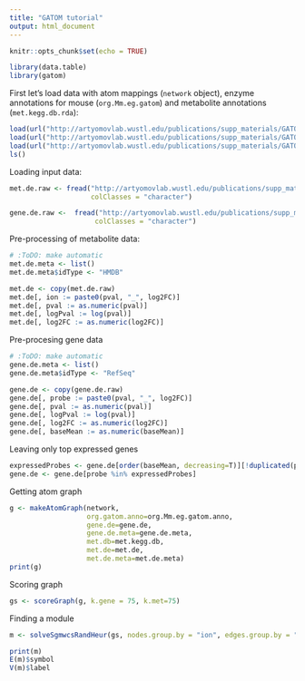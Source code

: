 ```yaml
---
title: "GATOM tutorial"
output: html_document
---
```


```r
knitr::opts_chunk$set(echo = TRUE)
```


```r
library(data.table)
library(gatom)
```

First let's load data with atom mappings (`network` object),
enzyme annotations for mouse (`org.Mm.eg.gatom`)
and metabolite annotations (`met.kegg.db.rda`):

```r
load(url("http://artyomovlab.wustl.edu/publications/supp_materials/GATOM/network.rda"))
load(url("http://artyomovlab.wustl.edu/publications/supp_materials/GATOM/org.Mm.eg.gatom.anno.rda"))
load(url("http://artyomovlab.wustl.edu/publications/supp_materials/GATOM/met.kegg.db.rda"))
ls()
```


Loading input data:

```r
met.de.raw <- fread("http://artyomovlab.wustl.edu/publications/supp_materials/GAM/Ctrl.vs.MandLPSandIFNg.met.de.tsv", 
                    colClasses = "character")

gene.de.raw <-  fread("http://artyomovlab.wustl.edu/publications/supp_materials/GAM/Ctrl.vs.MandLPSandIFNg.gene.de.tsv", 
                     colClasses = "character")
```

Pre-processing of metabolite data:

```r
# :ToDO: make automatic
met.de.meta <- list()
met.de.meta$idType <- "HMDB"

met.de <- copy(met.de.raw)
met.de[, ion := paste0(pval, "_", log2FC)]
met.de[, pval := as.numeric(pval)]
met.de[, logPval := log(pval)]
met.de[, log2FC := as.numeric(log2FC)]

```

Pre-procesing gene data

```r
# :ToDO: make automatic
gene.de.meta <- list()
gene.de.meta$idType <- "RefSeq"

gene.de <- copy(gene.de.raw)
gene.de[, probe := paste0(pval, "_", log2FC)]
gene.de[, pval := as.numeric(pval)]
gene.de[, logPval := log(pval)]
gene.de[, log2FC := as.numeric(log2FC)]
gene.de[, baseMean := as.numeric(baseMean)]
```

Leaving only top expressed genes

```r
expressedProbes <- gene.de[order(baseMean, decreasing=T)][!duplicated(probe)][,head(probe, 12000)]
gene.de <- gene.de[probe %in% expressedProbes]
```


Getting atom graph

```r
g <- makeAtomGraph(network, 
                   org.gatom.anno=org.Mm.eg.gatom.anno, 
                   gene.de=gene.de,
                   gene.de.meta=gene.de.meta,
                   met.db=met.kegg.db, 
                   met.de=met.de,
                   met.de.meta=met.de.meta)
print(g)
```

Scoring graph

```r
gs <- scoreGraph(g, k.gene = 75, k.met=75)
```

Finding a module

```r
m <- solveSgmwcsRandHeur(gs, nodes.group.by = "ion", edges.group.by = "probe", max.iterations = 10000)
```

```r
print(m)
E(m)$symbol
V(m)$label
```
